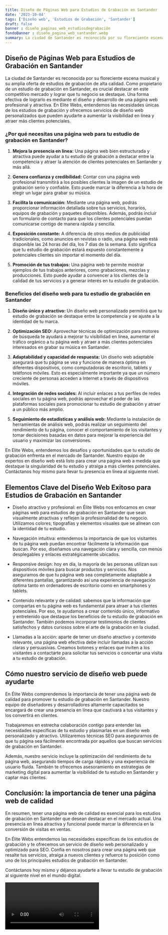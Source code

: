 ```yaml
---
title: Diseño de Páginas Web para Estudios de Grabación en Santander
date: '2023-10-04'
tags: ['Diseño web', 'Estudios de Grabación', 'Santander']
draft: false
banner : diseño_paginas_web_estudiosdegrabación
fondoBanner : diseño_pagina_web_santander.webp
summary: La ciudad de Santander es reconocida por su floreciente escena musical y su amplia oferta de estudios de grabación de alta calidad. Como propietario de un estudio de grabación en Santander, es crucial destacar en este competitivo mercado y lograr que tu negocio se destaque. Una forma efectiva de lograrlo es mediante el diseño y desarrollo de una página web profesional y atractiva. En Elite Webs, entendemos las necesidades únicas de los estudios de grabación y ofrecemos servicios de diseño web personalizados que pueden ayudarte a aumentar la visibilidad en línea y atraer más clientes potenciales.
---
```


## **Diseño de Páginas Web para Estudios de Grabación en Santander**

La ciudad de Santander es reconocida por su floreciente escena musical y su amplia oferta de estudios de grabación de alta calidad. Como propietario de un estudio de grabación en Santander, es crucial destacar en este competitivo mercado y lograr que tu negocio se destaque. Una forma efectiva de lograrlo es mediante el diseño y desarrollo de una página web profesional y atractiva. En Elite Webs, entendemos las necesidades únicas de los estudios de grabación y ofrecemos servicios de diseño web personalizados que pueden ayudarte a aumentar la visibilidad en línea y atraer más clientes potenciales.

### **¿Por qué necesitas una página web para tu estudio de grabación en Santander?**

1. **Mejora la presencia en línea:** Una página web bien estructurada y atractiva puede ayudar a tu estudio de grabación a destacar entre la competencia y atraer la atención de clientes potenciales en Santander y más allá.

2. **Genera confianza y credibilidad:** Contar con una página web profesional transmitirá a los posibles clientes la imagen de un estudio de grabación serio y confiable. Esto puede marcar la diferencia a la hora de elegir un lugar para grabar su música.

3. **Facilita la comunicación:** Mediante una página web, podrás proporcionar información detallada sobre tus servicios, horarios, equipos de grabación y paquetes disponibles. Además, podrás incluir un formulario de contacto para que los clientes potenciales puedan comunicarse contigo de manera rápida y sencilla.

4. **Exposición constante:** A diferencia de otros medios de publicidad tradicionales, como anuncios en revistas o radio, una página web está disponible las 24 horas del día, los 7 días de la semana. Esto significa que tu estudio de grabación estará expuesto constantemente a potenciales clientes sin importar el momento del día.

5. **Promoción de tus trabajos:** Una página web te permite mostrar ejemplos de tus trabajos anteriores, como grabaciones, mezclas y producciones. Esto puede ayudar a convencer a los clientes de la calidad de tus servicios y a generar interés en tu estudio de grabación.

### **Beneficios del diseño web para tu estudio de grabación en Santander**

1. **Diseño único y atractivo:** Un diseño web personalizado permitirá que tu estudio de grabación se destaque entre la competencia y se ajuste a la identidad de tu marca.

2. **Optimización SEO:** Aprovechar técnicas de optimización para motores de búsqueda te ayudará a mejorar tu visibilidad en línea, aumentar el tráfico orgánico a tu página web y atraer a más clientes potenciales interesados en grabar su música en Santander.

3. **Adaptabilidad y capacidad de respuesta:** Un diseño web adaptable asegurará que tu página se vea y funcione de manera óptima en diferentes dispositivos, como computadoras de escritorio, tablets y teléfonos móviles. Esto es especialmente importante ya que un número creciente de personas acceden a Internet a través de dispositivos móviles.

4. **Integración de redes sociales:** Al incluir enlaces a tus perfiles de redes sociales en tu página web, podrás aprovechar el poder de las plataformas sociales para promocionar tu estudio de grabación y atraer a un público más amplio.

5. **Seguimiento de estadísticas y análisis web:** Mediante la instalación de herramientas de análisis web, podrás realizar un seguimiento del rendimiento de tu página, conocer el comportamiento de los visitantes y tomar decisiones basadas en datos para mejorar la experiencia del usuario y maximizar las conversiones.

En Elite Webs, entendemos los desafíos y oportunidades que tu estudio de grabación enfrenta en el mercado de Santander. Nuestro equipo de expertos en diseño web está listo para crear una página web a medida que destaque la singularidad de tu estudio y atraiga a más clientes potenciales. Contáctanos hoy mismo para llevar tu presencia en línea al siguiente nivel.

<GifSeo />

<Cta />

## Elementos Clave del Diseño Web Exitoso para Estudios de Grabación en Santander

- Diseño atractivo y profesional: en Élite Webs nos enfocamos en crear páginas web para estudios de grabación en Santander que sean visualmente atractivas y reflejen la profesionalidad de tu negocio. Utilizamos colores, tipografías y elementos visuales que se alinean con la identidad de tu estudio.

- Navegación intuitiva: entendemos la importancia de que los visitantes de tu página web puedan encontrar fácilmente la información que buscan. Por eso, diseñamos una navegación clara y sencilla, con menús desplegables y enlaces estratégicamente ubicados.

- Responsive design: hoy en día, la mayoría de las personas utilizan sus dispositivos móviles para buscar productos y servicios. Nos aseguramos de que tu página web sea completamente adaptable a diferentes pantallas, garantizando así una experiencia de navegación óptima tanto en ordenadores de escritorio como en smartphones y tablets.

- Contenido relevante y de calidad: sabemos que la información que compartas en tu página web es fundamental para atraer a tus clientes potenciales. Por eso, te ayudamos a crear contenido único, informativo y entretenido que destaque los beneficios de tu estudio de grabación en Santander. También podemos incorporar testimonios de clientes satisfechos y datos curiosos sobre el arte de la grabación en la ciudad.

- Llamadas a la acción: aparte de tener un diseño atractivo y contenido relevante, una página web efectiva debe incluir llamadas a la acción claras y persuasivas. Creamos botones y enlaces que inviten a los visitantes a contactarte para solicitar tus servicios o concertar una visita a tu estudio de grabación.

## Cómo nuestro servicio de diseño web puede ayudarte

En Élite Webs comprendemos la importancia de tener una página web de calidad para promover tu estudio de grabación en Santander. Nuestro equipo de diseñadores y desarrolladores altamente capacitados se encargará de crear una presencia en línea que cautivará a tus visitantes y los convertirá en clientes.

Trabajaremos en estrecha colaboración contigo para entender las necesidades específicas de tu estudio y plasmarlas en un diseño web personalizado y atractivo. Utilizaremos técnicas SEO para asegurarnos de que tu página sea fácilmente encontrada por aquellos que buscan servicios de grabación en Santander.

Además, nuestro servicio incluye la optimización del rendimiento de tu página web, asegurando tiempos de carga rápidos y una experiencia de usuario fluida. También te ofrecemos asesoramiento en estrategias de marketing digital para aumentar la visibilidad de tu estudio en Santander y captar más clientes.

## Conclusión: la importancia de tener una página web de calidad

En resumen, tener una página web de calidad es esencial para los estudios de grabación en Santander que desean destacar en el mercado actual. Una presencia en línea atractiva y funcional puede marcar la diferencia en la conversión de visitas en ventas.

En Élite Webs entendemos las necesidades específicas de los estudios de grabación y te ofrecemos un servicio de diseño web personalizado y optimizado para SEO. Confía en nosotros para crear una página web que resalte tus servicios, atraiga a nuevos clientes y refuerce tu posición como uno de los principales estudios de grabación en Santander.

Contáctanos hoy mismo y déjanos ayudarte a llevar tu estudio de grabación al siguiente nivel en el mundo digital.

<Video />

<CtaBot job='Estudios de Grabación' city='Santander'/>

<Gmaps query='Santander+españa+maps' />